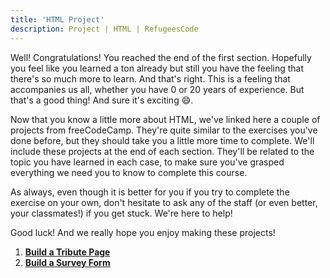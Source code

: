 ```yaml
---
title: 'HTML Project'
description: Project | HTML | RefugeesCode
---
```


Well! Congratulations! You reached the end of the first section. Hopefully you feel like you learned a ton already but still you have the feeling that there's so much more to learn. And that's right. This is a feeling that accompanies us all, whether you have 0 or 20 years of experience. But that's a good thing! And sure it's exciting 😄.

Now that you know a little more about HTML, we've linked here a couple of projects from freeCodeCamp. They're quite similar to the exercises you've done before, but they should take you a little more time to complete. We'll include these projects at the end of each section. They'll be related to the topic you have learned in each case, to make sure you've grasped everything we need you to know to complete this course.

As always, even though it is better for you if you try to complete the exercise on your own, don't hesitate to ask any of the staff (or even better, your classmates!) if you get stuck. We're here to help!

Good luck! And we really hope you enjoy making these projects!

1. **[Build a Tribute Page](https://www.freecodecamp.org/learn/responsive-web-design/responsive-web-design-projects/build-a-tribute-page)**
2. **[Build a Survey Form](https://www.freecodecamp.org/learn/responsive-web-design/responsive-web-design-projects/build-a-survey-form)**